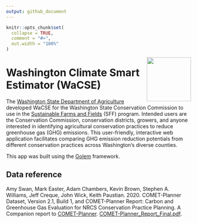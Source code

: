 ```yaml
---
output: github_document
---
```


<!-- README.md is generated from README.Rmd. Please edit that file -->

```r
knitr::opts_chunk$set(
  collapse = TRUE,
  comment = "#>",
  out.width = "100%"
)
```

<img src="inst/app/www/rmd/img/favicon.png" align="right" width="120"/>

# Washington Climate Smart Estimator (WaCSE) 

The [Washington State Department of Agriculture](https://agr.wa.gov/departments/land-and-water/natural-resources) developed WaCSE for the Washington State Conservation Commission to use in the [Sustainable Farms and Fields](https://www.scc.wa.gov/sff) (SFF) program. Intended users are the Conservation Commission, conservation districts, growers, and anyone interested in identifying agricultural conservation practices to reduce greenhouse gas (GHG) emissions. This user-friendly, interactive web application facilitates comparing GHG emission reduction potentials from different conservation practices across Washington’s diverse counties.

This app was built using the [Golem](https://github.com/ThinkR-open/golem) framework.

## Data reference

Amy Swan, Mark Easter, Adam Chambers, Kevin Brown, Stephen A. Williams, Jeff Creque, John Wick, Keith Paustian. 2020. COMET-Planner Dataset, Version 2.1, Build 1, and COMET-Planner Report: Carbon and Greenhouse Gas Evaluation for NRCS Conservation Practice Planning. A Companion report to [COMET-Planner](http://www.comet-planner.com). [COMET-Planner_Report_Final.pdf](http://bfuels.nrel.colostate.edu/beta/COMET-Planner_Report_Final.pdf).
